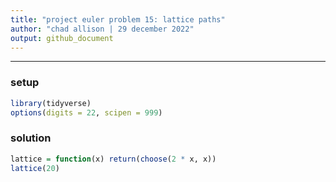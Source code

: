 ---
title: "project euler problem 15: lattice paths"
author: "chad allison | 29 december 2022"
output: github_document
---

___

### setup

```{r message = F, warning = F}
library(tidyverse)
options(digits = 22, scipen = 999)
```

### solution

```{r}
lattice = function(x) return(choose(2 * x, x))
lattice(20)
```
































